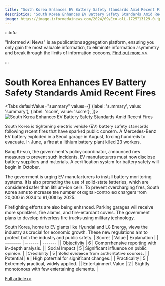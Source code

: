 ```yaml
---
title: "South Korea Enhances EV Battery Safety Standards Amid Recent Fires"
description: "South Korea Enhances EV Battery Safety Standards Amid Recent Fires"
image: https://image.informedainews.com/2024/09/Eco-olL-1725713129-0.jpg
---
```



:::info

"Informed AI News" is an publications aggregation platform, ensuring you only gain the most valuable information, to eliminate information asymmetry and break through the limits of information cocoons.  [Find out more >>](/)

:::

# South Korea Enhances EV Battery Safety Standards Amid Recent Fires


<Tabs
	defaultValue="summary"
	values={[
	{label: 'summary', value: 'summary'},
	{label: 'score', value: 'score'},
]}>
<TabItem value="summary">
<img
  src="https://image.informedainews.com/2024/09/Eco-olL-1725713129-0.jpg"
  alt="South Korea Enhances EV Battery Safety Standards Amid Recent Fires"
/>



South Korea is tightening electric vehicle (EV) battery safety standards following recent fires that have sparked public concern. A Mercedes-Benz EV battery exploded in a Seoul garage in August, forcing hundreds to evacuate. In June, a fire at a lithium battery plant killed 23 workers.

Bang Ki-sun, the government's policy coordinator, announced new measures to prevent such incidents. EV manufacturers must now disclose battery suppliers and materials. A certification system for battery safety will begin in October.

The government is urging EV manufacturers to install battery monitoring systems. It is also promoting the use of solid-state batteries, which are considered safer than lithium-ion cells. To prevent overcharging fires, South Korea aims to increase the number of digital-controlled chargers from 20,000 in 2024 to 91,000 by 2025.

Firefighting efforts are also being enhanced. Parking garages will receive more sprinklers, fire alarms, and fire-retardant covers. The government plans to develop driverless fire trucks using military technology.

South Korea, home to EV giants like Hyundai and LG Energy, views the industry as crucial for economic growth. These new regulations aim to protect both the industry and public safety.
</TabItem>
<TabItem value="score">
	| Scores     | Value   | Explanation |
	| -------- | ------- | ------- |
	| Objectivity  | 6    | Comprehensive reporting with in-depth analysis.    |
	| Social Impact | 5     | Significant influence on public opinion.    |
	| Credibility    | 5    | Solid evidence from authoritative sources.    |
	| Potential    | 6    | High potential for significant changes.    |
	| Practicality    | 5    | Extremely practical, widely applied.    |
	| Entertainment Value    | 2    | Slightly monotonous with few entertaining elements.    |
</TabItem>
</Tabs>

[Full article>>](https://asia.nikkei.com/Business/Automobiles/Electric-vehicles/South-Korea-to-certify-EV-batteries-after-blaze-ignites-fears)
